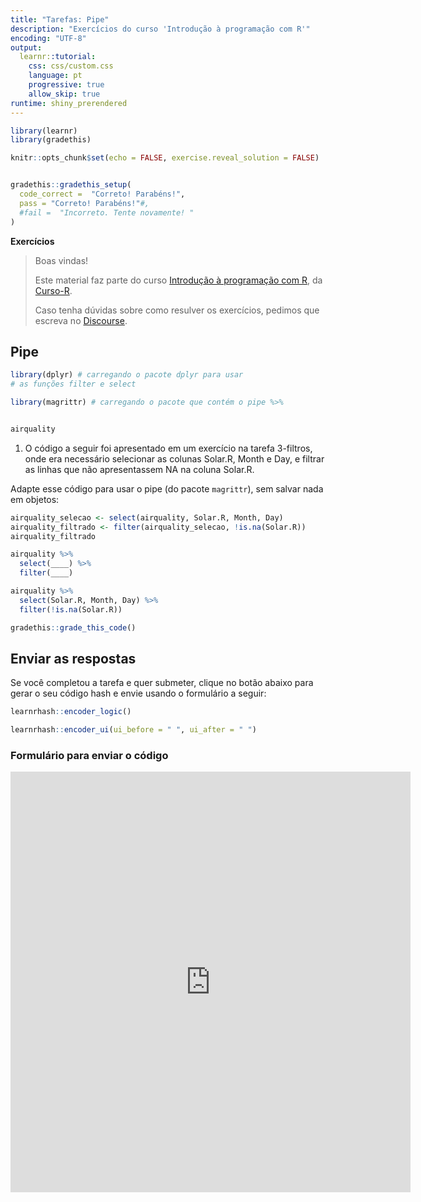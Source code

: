 ```yaml
---
title: "Tarefas: Pipe"
description: "Exercícios do curso 'Introdução à programação com R'"
encoding: "UTF-8"
output: 
  learnr::tutorial:
    css: css/custom.css
    language: pt
    progressive: true
    allow_skip: true
runtime: shiny_prerendered
---
```


```r
library(learnr)
library(gradethis)

knitr::opts_chunk$set(echo = FALSE, exercise.reveal_solution = FALSE)


gradethis::gradethis_setup(
  code_correct =  "Correto! Parabéns!",
  pass = "Correto! Parabéns!"#,
  #fail =  "Incorreto. Tente novamente! "
)

```


**Exercícios**

> Boas vindas! 
>
> Este material faz parte do curso [Introdução à programação com R](https://curso-r.com/cursos/intro-programacao/), da [Curso-R](https://www.curso-r.com/).
>
> Caso tenha dúvidas sobre como resulver os exercícios, pedimos que escreva no [<i class="fab fa-discourse"></i> Discourse](https://discourse.curso-r.com/).

## Pipe

```r
library(dplyr) # carregando o pacote dplyr para usar 
# as funções filter e select

library(magrittr) # carregando o pacote que contém o pipe %>% 


airquality
``` 


1) O código a seguir foi apresentado em um exercício na tarefa 3-filtros, onde era necessário selecionar as colunas Solar.R, Month e Day, e filtrar as linhas que não apresentassem NA na coluna Solar.R.

Adapte esse código para usar o pipe (do pacote `magrittr`), sem salvar nada em objetos:

```r
airquality_selecao <- select(airquality, Solar.R, Month, Day)
airquality_filtrado <- filter(airquality_selecao, !is.na(Solar.R))
airquality_filtrado
```

```r
airquality %>% 
  select(____) %>% 
  filter(____)
```

```r
airquality %>% 
  select(Solar.R, Month, Day) %>% 
  filter(!is.na(Solar.R))
```

```r
gradethis::grade_this_code()
```

## Enviar as respostas

Se você completou a tarefa e quer submeter, clique no botão abaixo para gerar o seu código hash e envie usando o formulário a seguir:

```r
learnrhash::encoder_logic()
```

```r
learnrhash::encoder_ui(ui_before = " ", ui_after = " ")
```

### Formulário para enviar o código

<iframe src="https://docs.google.com/forms/d/e/1FAIpQLSd53h-0iVXI9CyPp0g-yQB0yov6ZcadVISUgMRnsEi5k6BnKA/viewform?embedded=true" width="640" height="673" frameborder="0" marginheight="0" marginwidth="0">Carregando…</iframe>

